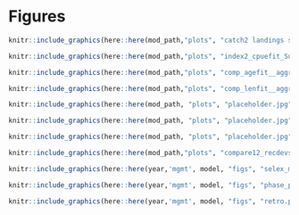 \newpage 

# Figures

```r
knitr::include_graphics(here::here(mod_path,"plots", "catch2 landings stacked.png"))
```

```r
knitr::include_graphics(here::here(mod_path,"plots", "index2_cpuefit_Survey.png"))
```

```r
knitr::include_graphics(here::here(mod_path,"plots", "comp_agefit__aggregated_across_time.png"))
```

```r
knitr::include_graphics(here::here(mod_path,"plots", "comp_lenfit__aggregated_across_time.png"))
```

```r
knitr::include_graphics(here::here(mod_path, "plots", "placeholder.jpg"))
```

```r
knitr::include_graphics(here::here(mod_path, "plots", "placeholder.jpg"))
```

```r
knitr::include_graphics(here::here(mod_path, "plots", "placeholder.jpg"))

```

```r
knitr::include_graphics(here::here(mod_path,"plots", "compare12_recdevs_uncertainty.png"))
```

```r
knitr::include_graphics(here::here(year,'mgmt', model, "figs", "selex_mat.png"))
```


```r
knitr::include_graphics(here::here(year,'mgmt', model, "figs", "phase_plane.png"))
```

```r
knitr::include_graphics(here::here(year,'mgmt', model, "figs", "retro.png"))
```

